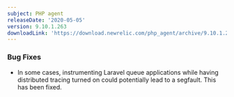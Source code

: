 ```yaml
---
subject: PHP agent
releaseDate: '2020-05-05'
version: 9.10.1.263
downloadLink: 'https://download.newrelic.com/php_agent/archive/9.10.1.263'
---
```


### Bug Fixes

* In some cases, instrumenting Laravel queue applications while having distributed tracing turned on could potentially lead to a segfault. This has been fixed.
